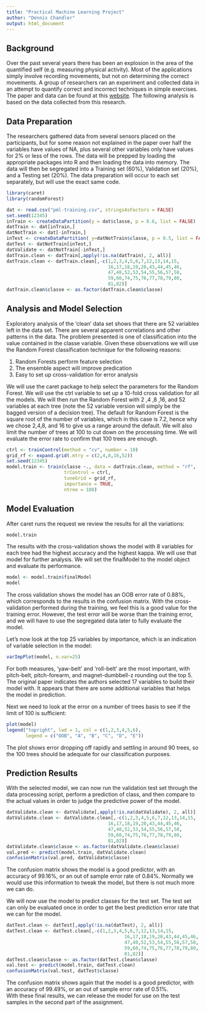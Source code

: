 ```yaml
---
title: "Practical Machine Learning Project"
author: "Dennis Chandler"
output: html_document
---
```

## Background

Over the past several years there has been an explosion in the area of the
quantified self (e.g. measuring physical activity).  Most of the applications simply involve recording movements, but not on determining the correct movements.  A group of researchers ran an experiment and collected data in an attempt to quantify correct and incorrect techniques in simple exercises.  The paper and data can be found at this [website](http://groupware.les.inf.puc-rio.br/har). The following analysis is based on the data collected from this research.

## Data Preparation
The researchers gathered data from several sensors placed on the participants, but for some reason not explained in the paper over half the variables have values of NA, plus several other variables only have values for 2% or less of the rows.  The data will be prepped by loading the appropriate packages into R and then loading the data into memory.  The data will then be segregated into a Training set (60%), Validation set (20%), and a Testing set (20%).  The data preparation will occur to each set separately, but will use the exact same code. 
```r
library(caret)
library(randomForest)
```
```r
dat <- read.csv("pml-training.csv", stringsAsFactors = FALSE)
set.seed(12345)
inTrain <- createDataPartition(y = dat$classe, p = 0.6, list = FALSE)
datTrain <- dat[inTrain,]
datNotTrain <- dat[-inTrain,]
inTest <- createDataPartition( y=datNotTrain$classe, p = 0.5, list = FALSE)
datTest <- datNotTrain[inTest,]
datValidate <- datNotTrain[-inTest,]
datTrain.clean <- datTrain[,apply(!is.na(datTrain), 2, all)]
datTrain.clean <- datTrain.clean[,-c(1,2,3,4,5,6,7,12,13,14,15,
                                     16,17,18,19,20,43,44,45,46,
                                     47,48,52,53,54,55,56,57,58,
                                     59,60,74,75,76,77,78,79,80,
                                     81,82)]
datTrain.clean$classe <- as.factor(datTrain.clean$classe)
```

## Analysis and Model Selection
Exploratory analysis of the 'clean' data set shows that there are 52 variables left in the data set.  There are several apparent correlations and other patterns in the data.  The problem presented is one of classification into the value contained in the classe variable.  Given these observations we will use the Random Forest classification technique for the following reasons:

1. Random Forests perform feature selection
2. The ensemble aspect will improve predication
3. Easy to set up cross-validation for error analysis
  
We will use the caret package to help select the parameters for the Random Forest.  We will use the ctrl variable to set up a 10-fold cross validation for all the models.  We will then run the Random Forest with 2 ,4 ,8 ,16, and 52 variables at each tree (note the 52 variable version will simply be the bagged version of a decision tree).  The default for Random Forest is the square root of the number of variables, which in this case is 7.2, hence why we chose 2,4,8, and 16 to give us a range around the default.  We will also limit the number of trees at 100 to cut down on the processing time.  We will evaluate the error rate to confirm that 100 trees are enough.

```r
ctrl <- trainControl(method = "cv", number = 10)
grid_rf <- expand.grid(.mtry = c(2,4,8,16,52))
set.seed(12345)
model.train <- train(classe ~., data = datTrain.clean, method = "rf",
                     trControl = ctrl,
                     tuneGrid = grid_rf,
                     importance = TRUE,
                     ntree = 100)
```

## Model Evaluation
After caret runs the request we review the results for all the variations:
```r
model.train
```
The results with the cross-validation shows the model with 8 variables for each tree had the highest accuracy and the highest kappa.  We will use that model for further analysis. We will set the finalModel to the model object and evaluate its performance.
```r
model <- model.train$finalModel
model
```
The cross validation shows the model has an OOB error rate of 0.88%, which corresponds to the results in the confusion matrix.  With the cross-validation performed during the training, we feel this is a good value for the training error.  However, the test error will be worse than the training error, and we will have to use the segregated data later to fully evaluate the model.  

Let's now look at the top 25 variables by importance, which is an indication of variable selection in the model:
```r
varImpPlot(model, n.var=25)
```
  
For both measures, 'yaw-belt' and 'roll-belt' are the most important, with pitch-belt, pitch-forearm, and magnet-dumbbell-z rounding out the top 5.  The original paper indicates the authors selected 17 variables to build their model with.  It appears that there are some additional variables that helps the model in prediction.  

Next we need to look at the error on a number of trees basis to see if the limit of 100 is sufficient:
```r
plot(model)
legend("topright", lwd = 1, col = c(1,2,3,4,5,6),
       legend = c("OOB", "A", "B", "C", "D", "E"))
```
  
The plot shows error dropping off rapidly and settling in around 90 trees, so the 100 trees should be adequate for our classification purposes.

## Prediction Results
With the selected model, we can now run the validation test set through the data processing script, perform a prediction of class, and then compare to the actual values in order to judge the predictive power of the model.
```r
datValidate.clean <- datValidate[,apply(!is.na(datValidate), 2, all)]
datValidate.clean <- datValidate.clean[,-c(1,2,3,4,5,6,7,12,13,14,15,
                                     16,17,18,19,20,43,44,45,46,
                                     47,48,52,53,54,55,56,57,58,
                                     59,60,74,75,76,77,78,79,80,
                                     81,82)]
datValidate.clean$classe <- as.factor(datValidate.clean$classe)
val.pred <- predict(model.train, datValidate.clean)
confusionMatrix(val.pred, datValidate$classe)
```
  
The confusion matrix shows the model is a good predictor, with an accuracy of 99.16%, or an out of sample error rate of 0.84%.  Normally we would use this information to tweak the model, but there is not much more we can do.
  
We will now use the model to predict classes for the test set.  The test set can only be evaluated once in order to get the best prediction error rate that we can for the model.
```r
datTest.clean <- datTest[,apply(!is.na(datTest), 2, all)]
datTest.clean <- datTest.clean[,-c(1,2,3,4,5,6,7,12,13,14,15,
                                           16,17,18,19,20,43,44,45,46,
                                           47,48,52,53,54,55,56,57,58,
                                           59,60,74,75,76,77,78,79,80,
                                           81,82)]
datTest.clean$classe <- as.factor(datTest.clean$classe)
val.test <- predict(model.train, datTest.clean)
confusionMatrix(val.test, datTest$classe)
```
The confusion matrix shows again that the model is a good predictor, with an accuracy of 99.49%, or an out of sample error rate of 0.51%.  
With these final results, we can release the model for use on the test samples in the second part of the assignment.
